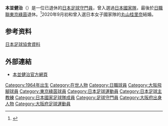 {{Football player infobox
|playername=本並健治
|image=
|fullname=本並健治
|nickname=
|dateofbirth={{Birth date and age|1964|6|23|mf=yes}}
|cityofbirth=[[大阪府|大阪府]]
|countryofbirth=[[日本|日本]]
|dateofdeath=
|height={{height|m=1.86}}
|position=[[守門員|守門員]] (退休)
|currentclub=
|clubnumber=
|youthyears=
|youthclubs=
|years=1986-1997<br/>1997-2001
|clubs=[[大阪飛腳|松下電器/大阪飛腳]]<br/>[[東京綠茵|川崎綠茵/東京日視1969]]
|caps(goals)=
|nationalyears=1994
|nationalteam=[[日本國家足球隊|日本]]
|nationalcaps(goals)=3(0)
|manageryears1=
|managerclubs1= [[京都產業大學|京都產業大學]]足球部
|manageryears2=2012–2016
|managerclubs2={{link-ja|大阪高槻希望足球會|スペランツァFC大阪高槻}}
|pcupdate = 2012年8月5日
|ntupdate = 2010年2月4日
}}
'''本並健治'''（{{bd|1964年|6月23日|catIdx=本並}}）是一位已退休的[[日本|日本]][[足球|足球]][[守門員|守門員]]，曾入選過[[日本國家足球隊|日本國家隊]]，最後於[[日本職業足球聯賽|日職聯]][[東京綠茵|東京綠茵]]退休。<ref>{{cite web|publisher=Guardian.co.uk |title=本並健治資料 |url=http://guardian.touch-line.com/StatsCentre.asp?CTID=57&CPID=120&TEID=1403&PLID=65716&pStr=Player |accessdate=2010-01-23 |deadurl=yes |archiveurl=https://web.archive.org/web/20121001042517/http://guardian.touch-line.com/StatsCentre.asp?CTID=57&CPID=120&TEID=1403&PLID=65716&pStr=Player |archivedate=2012-10-01 }}</ref>2020年9月初和曾入選日本女子國家隊的[[丸山桂里奈|丸山桂里奈]]結婚。

==参考资料==
{{Reflist}}
{{ja icon}} [http://www.jfa.or.jp/archive/daihyo/daihyo/data/index.html 日本足球協會資料] {{Wayback|url=http://www.jfa.or.jp/archive/daihyo/daihyo/data/index.html |date=20170831175658 }}

== 外部連結 ==
* [http://www.yoshimoto.co.jp/sports_window/nami/ 本並健治官方網頁] {{Wayback|url=http://www.yoshimoto.co.jp/sports_window/nami/ |date=20130616222307 }} {{ja icon}}

{{足球运动员小作品}}

[[Category:1964年出生|Category:1964年出生]]
[[Category:在世人物|Category:在世人物]]
[[Category:日職球員|Category:日職球員]]
[[Category:大阪飛腳球員|Category:大阪飛腳球員]]
[[Category:東京綠茵球員|Category:東京綠茵球員]]
[[Category:日本足球運動員|Category:日本足球運動員]]
[[Category:日本足球主教練|Category:日本足球主教練]]
[[Category:日本國家足球隊成員|Category:日本國家足球隊成員]]
[[Category:足球守門員|Category:足球守門員]]
[[Category:大阪府出身人物|Category:大阪府出身人物]]
[[Category:大阪府足球運動員|Category:大阪府足球運動員]]